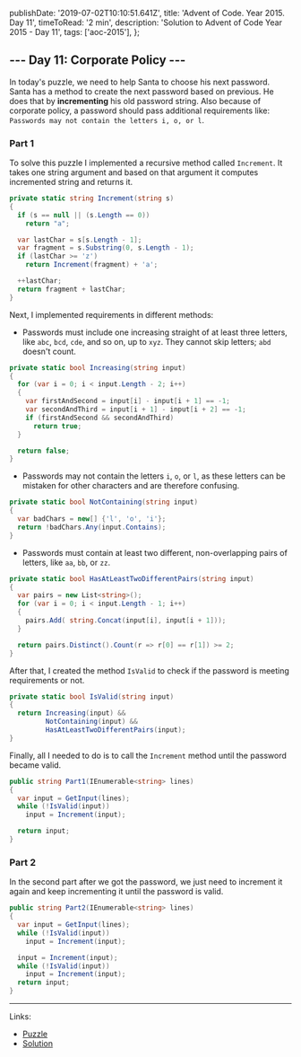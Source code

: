   publishDate: '2019-07-02T10:10:51.641Z',
  title: 'Advent of Code. Year 2015. Day 11',
  timeToRead: '2 min',
  description: 'Solution to Advent of Code Year 2015 - Day 11',
  tags: ['aoc-2015'],
};

## --- Day 11: Corporate Policy ---

In today's puzzle, we need to help Santa to choose his next password. Santa has a method to create the next password based on previous. He does that by **incrementing** his old password string. Also because of corporate policy, a password should pass additional requirements like: `Passwords may not contain the letters i, o, or l`.

### Part 1

To solve this puzzle I implemented a recursive method called `Increment`. It takes one string argument and based on that argument it computes incremented string and returns it.

```csharp
private static string Increment(string s)
{
  if (s == null || (s.Length == 0))
    return "a";

  var lastChar = s[s.Length - 1];
  var fragment = s.Substring(0, s.Length - 1);
  if (lastChar >= 'z')
    return Increment(fragment) + 'a';

  ++lastChar;
  return fragment + lastChar;
}
```

Next, I implemented requirements in different methods:

- Passwords must include one increasing straight of at least three letters, like `abc`, `bcd`, `cde`, and so on, up to `xyz`. They cannot skip letters; `abd` doesn't count.

```csharp
private static bool Increasing(string input)
{
  for (var i = 0; i < input.Length - 2; i++)
  {
    var firstAndSecond = input[i] - input[i + 1] == -1;
    var secondAndThird = input[i + 1] - input[i + 2] == -1;
    if (firstAndSecond && secondAndThird)
      return true;
  }

  return false;
}
```

- Passwords may not contain the letters `i`, `o`, or `l`, as these letters can be mistaken for other characters and are therefore confusing.

```csharp
private static bool NotContaining(string input)
{
  var badChars = new[] {'l', 'o', 'i'};
  return !badChars.Any(input.Contains);
}
```

- Passwords must contain at least two different, non-overlapping pairs of letters, like `aa`, `bb`, or `zz`.

```csharp
private static bool HasAtLeastTwoDifferentPairs(string input)
{
  var pairs = new List<string>();
  for (var i = 0; i < input.Length - 1; i++)
  {
    pairs.Add( string.Concat(input[i], input[i + 1]));
  }

  return pairs.Distinct().Count(r => r[0] == r[1]) >= 2;
}
```

After that, I created the method `IsValid` to check if the password is meeting requirements or not.

```csharp
private static bool IsValid(string input)
{
  return Increasing(input) &&
         NotContaining(input) &&
         HasAtLeastTwoDifferentPairs(input);
}
```

Finally, all I needed to do is to call the `Increment` method until the password became valid.

```csharp
public string Part1(IEnumerable<string> lines)
{
  var input = GetInput(lines);
  while (!IsValid(input))
    input = Increment(input);

  return input;
}
```

### Part 2

In the second part after we got the password, we just need to increment it again and keep incrementing it until the password is valid.

```csharp
public string Part2(IEnumerable<string> lines)
{
  var input = GetInput(lines);
  while (!IsValid(input))
    input = Increment(input);

  input = Increment(input);
  while (!IsValid(input))
    input = Increment(input);
  return input;
}
```

- - -

Links:
* [Puzzle](https://adventofcode.com/2015/day/11)
* [Solution](https://github.com/PDmatrix/advent-of-code/tree/master/CSharp/Solutions/2015/11)

